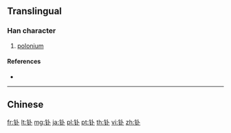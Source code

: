 {{character info/new}}
{{also|釙}}
==Translingual==

===Han character===
{{Han char|rn=167|rad=钅|as=02|sn=7|four=|canj=CY,OPY,XCY}}

# [[polonium]]

====References====
* {{Han ref|kx=1328.061|hdz=64169.070|uh=948B|ud=38027}}

----

==Chinese==
{{zh-see|釙}}

[[fr:钋]]
[[lt:钋]]
[[mg:钋]]
[[ja:钋]]
[[pl:钋]]
[[pt:钋]]
[[th:钋]]
[[vi:钋]]
[[zh:钋]]